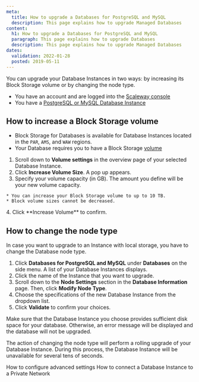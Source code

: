 ```yaml
---
meta:
  title: How to upgrade a Databases for PostgreSQL and MySQL
  description: This page explains how to upgrade Managed Databases
content:
  h1: How to upgrade a Databases for PostgreSQL and MySQL
  paragraph: This page explains how to upgrade Databases
  description: This page explains how to upgrade Managed Databases
dates:
  validation: 2022-01-28
  posted: 2019-05-11
---
```

You can upgrade your Database Instances in two ways: by increasing its Block Storage volume or by changing the node type.

<Message type="requirement">

  - You have an account and are logged into the [Scaleway console](https://console.scaleway.com)  
  - You have a [PostgreSQL or MySQL Database Instance](/databases/databases-for-postgresql-and-mysql/quickstart)

</Message>

## How to increase a Block Storage volume

<Message type="note">

- Block Storage for Databases is available for Database Instances located in the `PAR`, `AMS`, and `WAW` regions.
- Your Database requires you to have a Block Storage [volume](/storage/block/concepts/#block-device) 

</Message>

1. Scroll down to **Volume settings** in the overview page of your selected Database Instance.
2. Click **Increase Volume Size**. A pop up appears. 
3. Specify your volume capacity (in GB). The amount you define will be your new volume capacity.
  <Message type="important">

    * You can increase your Block Storage volume to up to 10 TB. 
    * Block volume sizes cannot be decreased.

  </Message>
4. Click **Increase Volume** to confirm. 

## How to change the node type

In case you want to upgrade to an Instance with local storage, you have to change the Database node type. 

1. Click **Databases for PostgreSQL and MySQL** under **Databases** on the side menu. A list of your Database Instances displays. 
2. Click the name of the Instance that you want to upgrade.
3. Scroll down to the **Node Settings** section in the **Database Information** page. Then, click **Modify Node Type**.
4. Choose the specifications of the new Database Instance from the dropdown list.
5. Click **Validate** to confirm your choices. 
  <Message type="important">

  Make sure that the Database Instance you choose provides sufficient disk space for your database. Otherwise, an error message will be displayed and the database will not be upgraded.

  </Message>

The action of changing the node type will perform a rolling upgrade of your Database Instance. During this process, the Database Instance will be unavailable for several tens of seconds.

<Navigation title="See Also">
  <PreviousButton to="/databases/databases-for-postgresql-and-mysql/how-to/configure-advanced-settings/">How to configure advanced settings</PreviousButton>
  <NextButton to="/databases/databases-for-postgresql-and-mysql/how-to/connect-database-private-network/">How to connect a Database Instance to a Private Network</NextButton>
</Navigation>
